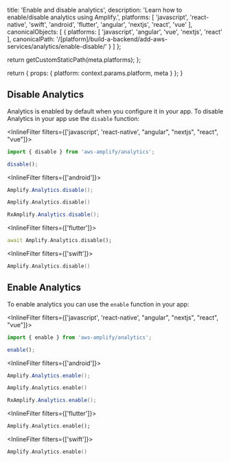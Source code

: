 
  title: 'Enable and disable analytics',
  description: 'Learn how to enable/disable analytics using Amplify.',
  platforms: [
    'javascript',
    'react-native',
    'swift',
    'android',
    'flutter',
    'angular',
    'nextjs',
    'react',
    'vue'
  ],
  canonicalObjects: [
    {
      platforms: [
        'javascript',
        'angular',
        'vue',
        'nextjs',
        'react'
      ],
      canonicalPath: '/[platform]/build-a-backend/add-aws-services/analytics/enable-disable/'
    }
  ]
};

  return getCustomStaticPath(meta.platforms);
};

  return {
    props: {
      platform: context.params.platform,
      meta
    }
  };
}

## Disable Analytics

Analytics is enabled by default when you configure it in your app. To disable Analytics in your app use the `disable` function:

<InlineFilter filters={['javascript', 'react-native', "angular", "nextjs", "react", "vue"]}>
```javascript
import { disable } from 'aws-amplify/analytics';

disable();
```
</InlineFilter>

<InlineFilter filters={['android']}>

<BlockSwitcher>
<Block name="Java">

```java
Amplify.Analytics.disable();
```

</Block>
<Block name="Kotlin">

```kotlin
Amplify.Analytics.disable()
```

</Block>
<Block name="RxJava">

```java
RxAmplify.Analytics.disable();
```

</Block>
</BlockSwitcher>
</InlineFilter>

<InlineFilter filters={['flutter']}>
```dart
await Amplify.Analytics.disable();
```
</InlineFilter>

<InlineFilter filters={['swift']}>
```swift
Amplify.Analytics.disable()
```
</InlineFilter>

## Enable Analytics

To enable analytics you can use the `enable` function in your app:

<InlineFilter filters={['javascript', 'react-native', "angular", "nextjs", "react", "vue"]}>
```javascript
import { enable } from 'aws-amplify/analytics';

enable();
```
</InlineFilter>

<InlineFilter filters={['android']}>
<BlockSwitcher>
<Block name="Java">

```java
Amplify.Analytics.enable();
```

</Block>
<Block name="Kotlin">

```kotlin
Amplify.Analytics.enable()
```

</Block>
<Block name="RxJava">

```java
RxAmplify.Analytics.enable();
```

</Block>
</BlockSwitcher>
</InlineFilter>

<InlineFilter filters={['flutter']}>
```dart
Amplify.Analytics.enable();
```
</InlineFilter>

<InlineFilter filters={['swift']}>
```swift
Amplify.Analytics.enable()
```
</InlineFilter>
